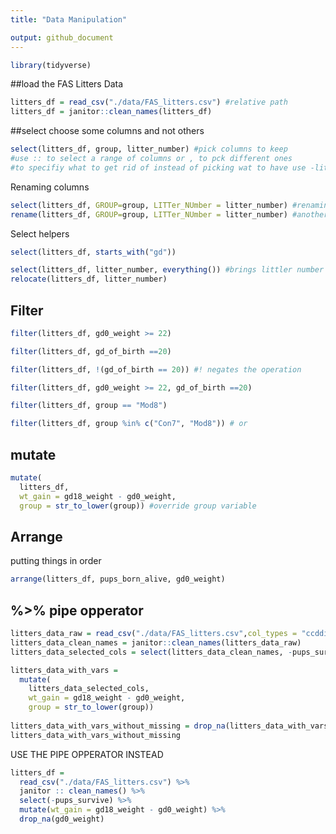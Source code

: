 ```yaml
---
title: "Data Manipulation"

output: github_document
---
```

```r
library(tidyverse)

```


##load the FAS Litters Data

```r
litters_df = read_csv("./data/FAS_litters.csv") #relative path
litters_df = janitor::clean_names(litters_df)

```

##select
 choose some columns and not others
```r
select(litters_df, group, litter_number) #pick columns to keep
#use :: to select a range of columns or , to pck different ones
#to specifiy what to get rid of instead of picking wat to have use -litter_number

```

Renaming columns

```r
select(litters_df, GROUP=group, LITTer_NUmber = litter_number) #renaming
rename(litters_df, GROUP=group, LITTer_NUmber = litter_number) #another renaiming more

```

Select helpers

```r
select(litters_df, starts_with("gd"))

```

```r
select(litters_df, litter_number, everything()) #brings littler number to bring
relocate(litters_df, litter_number)

```

## Filter

```r
filter(litters_df, gd0_weight >= 22)
```

```r
filter(litters_df, gd_of_birth ==20)
```

```r
filter(litters_df, !(gd_of_birth == 20)) #! negates the operation
```


```r
filter(litters_df, gd0_weight >= 22, gd_of_birth ==20)

```

```r
filter(litters_df, group == "Mod8")

```

```r
filter(litters_df, group %in% c("Con7", "Mod8")) # or 
```

## mutate

```r
mutate(
  litters_df, 
  wt_gain = gd18_weight - gd0_weight,
  group = str_to_lower(group)) #override group variable

```

## Arrange

putting things in order

```r
arrange(litters_df, pups_born_alive, gd0_weight)
```

## %>% pipe opperator

```r
litters_data_raw = read_csv("./data/FAS_litters.csv",col_types = "ccddiiii")
litters_data_clean_names = janitor::clean_names(litters_data_raw)
litters_data_selected_cols = select(litters_data_clean_names, -pups_survive)

litters_data_with_vars = 
  mutate(
    litters_data_selected_cols, 
    wt_gain = gd18_weight - gd0_weight,
    group = str_to_lower(group))
 
litters_data_with_vars_without_missing = drop_na(litters_data_with_vars, wt_gain)
litters_data_with_vars_without_missing
```

USE THE PIPE OPPERATOR INSTEAD  

```r
litters_df =
  read_csv("./data/FAS_litters.csv") %>% 
  janitor :: clean_names() %>% 
  select(-pups_survive) %>% 
  mutate(wt_gain = gd18_weight - gd0_weight) %>% 
  drop_na(gd0_weight)
  
```

